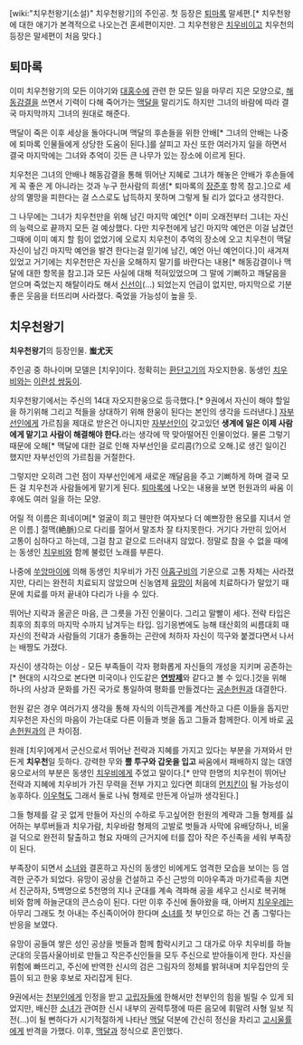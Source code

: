[wiki:"치우천왕기(소설)" 치우천왕기]의 주인공. 첫 등장은 [[퇴마록]] 말세편.[* 치우천왕에 대한 애기가 본격적으로 나오는건 혼세편이지만. 그 치우천왕은 [[치우비]]이고 치우천의 등장은 말세편이 처음 맞다.]

== 퇴마록 ==
이미 치우천왕기의 모든 이야기와 [[대홍수]]에 관련 한 모든 일을 마무리 지은 모양으로, [[해동감결]]을 쓰면서 기력이 다해 죽어가는 [[맥달]]을 말리기도 하지만 그녀의 바람에 따라 결국 마지막까지 그녀의 원대로 해준다.

맥달이 죽은 이후 세상을 돌아다니며 맥달의 후손들을 위한 안배[* 그녀의 안배는 나중에 퇴마록 인물들에게 상당한 도움이 된다.]를 살피고 자신 또한 여러가지 일을 하면서 결국 마지막에는 그녀와 추억이 깃든 큰 나무가 있는 장소에 이르게 된다.

치우천은 그녀의 안배나 해동감결을 통해 뛰어난 지혜로 그녀가 해놓은 안배가 후손들에게 꼭 좋은 게 아니라는 것과 누구 한사람의 희생[* 퇴마록의 [[장준후]] 항목 참고.]으로 세상의 멸망을 피한다는 걸 스스로도 납득하지 못하며 그렇게 될 리가 없다고 생각한다.

그 나무에는 그녀가 치우천만을 위해 남긴 마지막 예언[* 이미 오래전부터 그녀는 자신의 능력으로 끝까지 모든 걸 예상했다. 다만 치우천에게 남긴 마지막 예언은 이걸 남겼던 그때에 이미 예지 할 힘이 없었기에 오로지 치우천이 추억의 장소에 오고 치우천이 맥달 자신이 남긴 마지막 예언을 발견 한다는걸 믿기에 남긴, 예언 아닌 예언이다.]이 새겨져 있었고 거기에는 치우천만은 자신을 오해하지 말기를 바란다는 내용[* 해동감결이나 맥달에 대한 항목을 참고.]과 모든 사실에 대해 적혀있었으며 그 말에 기뻐하고 깨달음을 얻으며 죽었는지 해탈이라도 해서 [[신선]]이(…) 되었는지 언급이 없지만, 마지막으로 기분 좋은 웃음을 터뜨리며 사라졌다. 죽었을 가능성이 높을 듯.

== 치우천왕기 ==
'''치우천왕기'''의 등장인물. '''蚩尤天''' 

주인공 중 하나이며 모델은 [치우]이다. 정확히는 [[환단고기]]의 자오지한웅. 동생인 [[치우비]]와는 [[이란성 쌍둥이]].

치우천왕기에서는 주신의 14대 자오지한웅으로 등극했다.[* 9권에서 자신이 해야 할일을 하기위해 그리고 적들을 상대하기 위해 한웅이 된다는 본인의 생각을 드러낸다.] [[자부선인]]에게 가르침을 제대로 받은건 아니지만 [[자부선인]]이 갖고있던 '''생계에 일은 이제 사람에게 맡기고 사람이 해결해야 한다.'''라는 생각에 딱 맞아떨어진 인물이었다. 물론 그렇기 때문에 오해[* 맥달에 대한 걸로 인해 자부선인을 로리콤(?)으로 오해.]로 생긴 일이긴 했지만 자부선인의 가르침을 거절한다.

그렇지만 오히려 그런 점이 자부선인에게 새로운 깨달음을 주고 기뻐하게 하며 결국 모든 걸 치우천과 사람들에게 맡기게 된다. [[퇴마록]]에 나오는 내용을 보면 헌원과의 싸움 이후에도 여러 일을 하는 모양.

어릴 적 이름은 희네이며[* 얼굴이 희고 웬만한 여자보다 더 예쁘장한 용모를 지녀서 얻은 이름.] 절맥(絶脈)으로 다리를 절어서 말조차 잘 타지못한다. 거기다 가만히 있어서 고통이 심하다고 하는데, 그걸 참고 겉으로 드러내지 않았다. 정말로 참을 수 없을 때에는 동생인 [[치우비]]와 함께 불렀던 노래를 부른다.

나중에 [[쑤앙마이]]에 의해 동생인 치우비가 가진 [[아홉구비]]의 기운으로 고통 자체는 사라졌지만, 다리는 완전히 치료되지 않았으며 신농염제 [[유망]]이 처음에 치료하다가 말았기 때문에 치료를 마저 끝내야 다리가 나을 수 있다.

뛰어난 지략과 올곧은 마음, 큰 그릇을 가진 인물이다. 그리고 말빨이 세다. 전략 타입은 최후의 최후의 마지막 수까지 남겨두는 타입. 임기응변에도 능해 태산회의 씨름대회 때 자신의 전략과 사람들의 기대가 충돌하는 곤란에 처하자 자신이 끽구와 붙겠다면서 나서는 배짱도 가졌다.

자신이 생각하는 이상 - 모든 부족들이 각자 평화롭게 자신들의 개성을 지키며 공존하는[* 현대의 시각으로 본다면 미국이나 인도같은 '''[[연방]]제'''와 같다고 볼 수 있다.]것을 위해 하나의 사상과 문화를 가진 국가로 통일하여 평화를 만들겠다는 [[공손헌원]]과 대결한다.

헌원 같은 경우 여러가지 생각을 통해 자식의 이득관계를 계산하고 다른 이들을 돕지만 치우천은 자신의 마음이 가는대로 다른 이들과 벗을 돕고 그들과 함께한다. 이게 바로 [[공손헌원]]과의 큰 차이점.

원래 [치우]에게서 군신으로서 뛰어난 전략과 지혜를 가지고 있다는 부분을 가져와서 만든게 '''치우천'''일 듯하다. 강력한 무와 '''뿔 투구와 갑옷을 입고''' 싸움에서 패배하지 않는 대영웅으로서의 부분은 동생인 [[치우비]]에게 주었고 말이다.[* 만약 한명의 치우천이 뛰어난 전략과 지혜에 치우비가 가진 무력을 전부 가지고 있다면 희대의 [[먼치킨]]이 될 가능성이 농후하다. [[이우혁]]도 그래서 둘로 나눠 형제로 만든게 아닐까 생각된다.]

그들 형제를 갈 곳 없게 만들어 자신의 수하로 두고싶어한 헌원의 계략과 그들 형제를 싫어하는 부루버들과 치우가람, 치우바람 형제의 고발로 벗들과 사막에 유배당하나, 비울걸 덕으로 완전히 탈출하고 형요 자매의 근거지에 터를 잡아 작은 주신족을 세워 부족장이 된다.

부족장이 되면서 [[소녀]]와 결혼하고 자신의 동생인 비에게도 엄격한 모습을 보이는 등 엄격한 군주가 되었다. 유망이 공상을 건설하고 주신 근방의 미아우족과 마갸르족을 치면서 진군하자, 5백명으로 5천명의 지나 군대를 계속 격파해 공을 세우고 신시로 복귀해 비와 함께 하늘군대의 큰스승이 된다. 다만 이후 주신에 돌아왔을 때, 아버지 [[치우우레]]는 아무리 그래도 첫 아내는 주신족이어야 한다며 [[소녀]]를 첫 부인으로 하는 건 좀 그렇다는 반응을 보였다.

유망이 공들여 쌓은 성인 공상을 벗들과 함께 함락시키고 그 대가로 아우 치우비를 하늘군대의 웃뜸사울아비로 만들고 작은주신인들을 모두 주신으로 받아들이게 한다. 자신을 위험에 빠뜨리고, 주신에 반역한 신시의 검은 그림자의 정체를 밝혀내며 치우집안의 웃뜸이 되고 한웅 후보로 자리잡게 된다. 

9권에서는 [[천부인]]에게 인정을 받고 [[고립자]]들에 한해서만 천부인의 힘을 빌릴 수 있게 되었지만, 배신한 [[소녀]]가 관여한 신시 내부의 권력투쟁에 따른 음모에 휘말려 사형 일보 직전(…)이 될 뻔하다가 시기적절하게 나타난 [[맥달]] 덕분에 간신히 정신을 차리고 [[고시울률]]에게 반격을 가했다. 이후, [[맥달]]과 정식으로 혼인했다.
